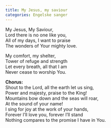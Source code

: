 ```yaml
---
title: My Jesus, my saviour
categories: Engelske sanger
---
```


My Jesus, My Saviour,  
Lord there is no one like you,  
All of my days, I want to praise  
The wonders of Your mighty love.

My comfort, my shelter,  
Tower of refuge and strength  
Let every breath, all that I am  
Never cease to worship You.

**Chorus:**  
Shout to the Lord, all the earth let us sing,  
Power and majesty, praise to the King!  
Mountains bow down and the seas will roar,  
At the sound of your name!  
I sing for joy at the work of your hands,  
Forever I'll love you, forever I'll stand  
Nothing compares to the promise I have in You.
